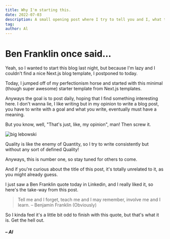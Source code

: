 ```yaml
---
title: Why I'm starting this.
date: 2022-07-03
description: A small opening post where I try to tell you and I, what this is.
tag: 
author: Al
---
```


# Ben Franklin once said...

Yeah, so I wanted to start this blog last night, but because I'm lazy and I couldn't find a 
nice Next.js blog template, I postponed to today.

Today, I jumped off of my perfectionism horse and started with this minimal (though super awesome) starter 
template from Next.js templates.

Anyways the goal is to post daily, hoping that I find something interesting here. I don't wanna lie,
I like writing but in my opinion to write a blog post, you have to write with a goal and what you write,
eventually must have a meaning.

But you know, well, "That's just, like, my opinion", man! Then screw it. 


<Image
  src="/images/posts/1/big-lebowski.gif"
  alt="big lebowski"
  width={1125}
  height={400}
  objectFit="contain"
  priority
/>

Quality is like the enemy of Quantity, so I try to write consistently but without any sort of defined Quality!

Anyways, this is number one, so stay tuned for others to come.


And if you're curious about the title of this post, it's totally unrelated to it, as you might already guess. 

I just saw a Ben Franklin quote today in Linkedin, and I really liked it, so here's the take-way from this post.

> Tell me and I forget, teach me and I may remember, involve me and I learn. – Benjamin Franklin (Obviously)

So I kinda feel it's a little bit odd to finish with this quote, but that's what it is. Get the hell out.


##### – Al